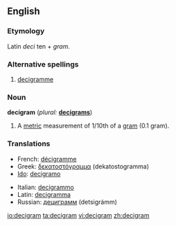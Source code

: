 ==English==

===Etymology===
Latin ''deci'' ten + ''gram''.

===Alternative spellings===
# {{context|chiefly|UK}} [[decigramme]]

===Noun===
'''decigram'''  (''plural:'' '''[[decigrams]]''')

# A [[metric]] measurement of 1/10th of a [[gram]] (0.1 gram).

===Translations===
{{rfc-level|Translations at L3+ (AutoFormat would have corrected level of Translations)}}
{{top}}
*French: [[décigramme]]
*Greek: [[δεκατοστόγραμμα]] (dekatostogramma)
*[[Ido]]: [[decigramo]]
{{mid}}
*Italian: [[decigrammo]] {{m}}
*Latin: [[decigramma]]
*Russian: [[дециграмм]] (detsigrámm) {{m}}

{{bottom}}

[[io:decigram]]
[[ta:decigram]]
[[vi:decigram]]
[[zh:decigram]]